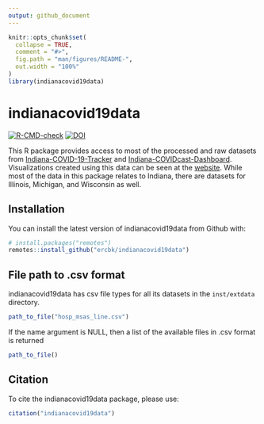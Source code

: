 ```yaml
---
output: github_document
---
```


<!-- README.md is generated from README.Rmd. Please edit that file -->

```r
knitr::opts_chunk$set(
  collapse = TRUE,
  comment = "#>",
  fig.path = "man/figures/README-",
  out.width = "100%"
)
library(indianacovid19data)
```

# indianacovid19data

<!-- badges: start -->
[![R-CMD-check](https://github.com/ercbk/indianacovid19data/workflows/R-CMD-check/badge.svg)](https://github.com/ercbk/indianacovid19data/actions)
[![DOI](https://zenodo.org/badge/347752486.svg)](https://zenodo.org/badge/latestdoi/347752486)
<!-- badges: end -->

This R package provides access to most of the processed and raw datasets from [Indiana-COVID-19-Tracker](https://github.com/ercbk/Indiana-COVID-19-Tracker) and [Indiana-COVIDcast-Dashboard](https://github.com/ercbk/Indiana-COVIDcast-Dashboard). Visualizations created using this data can be seen at the [website](https://ercbk.github.io/Indiana-COVID-19-Website/static.html). While most of the data in this package relates to Indiana, there are datasets for Illinois, Michigan, and Wisconsin as well.  

## Installation

You can install the latest version of indianacovid19data from Github with:

``` r
# install.packages("remotes")
remotes::install_github("ercbk/indianacovid19data")
```

## File path to .csv format  
indianacovid19data has csv file types for all its datasets in the `inst/extdata` directory.  
```r
path_to_file("hosp_msas_line.csv")
```

If the name argument is NULL, then a list of the available files in .csv format is returned  
```r
path_to_file()
```

## Citation
To cite the indianacovid19data package, please use:
```r
citation("indianacovid19data")
```

